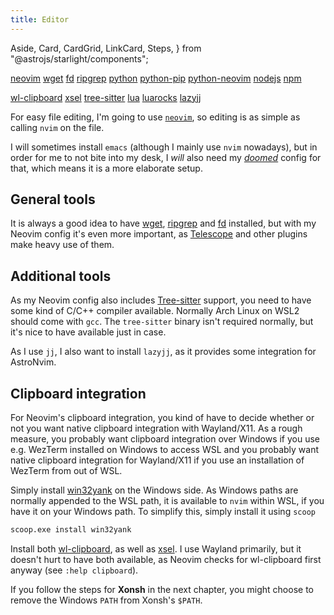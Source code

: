```yaml
---
title: Editor
---
```


  Aside,
  Card,
  CardGrid,
  LinkCard,
  Steps,
} from "@astrojs/starlight/components";

<CardGrid>
<Card title="Required" icon="puzzle">

[neovim](https://archlinux.org/packages/extra/x86_64/neovim/)
[wget](https://archlinux.org/packages/extra/x86_64/wget/)
[fd](https://archlinux.org/packages/extra/x86_64/fd/)
[ripgrep](https://archlinux.org/packages/extra/x86_64/ripgrep/)
[python](https://archlinux.org/packages/core/x86_64/python/)
[python-pip](https://archlinux.org/packages/extra/any/python-pip/)
[python-neovim](https://archlinux.org/packages/extra/any/python-pynvim/)
[nodejs](https://archlinux.org/packages/extra/x86_64/nodejs/)
[npm](https://archlinux.org/packages/extra/x86_64/npm/)

</Card>
<Card title="Optional" icon="puzzle">

[wl-clipboard](https://archlinux.org/packages/extra/x86_64/wl-clipboard/)
[xsel](https://archlinux.org/packages/extra/x86_64/xsel/)
[tree-sitter](https://archlinux.org/packages/extra/x86_64/tree-sitter/)
[lua](https://archlinux.org/packages/extra/x86_64/lua/)
[luarocks](https://archlinux.org/packages/extra/any/luarocks/)
[lazyjj](https://archlinux.org/packages/extra/x86_64/lazyjj/)

</Card>
</CardGrid>

For easy file editing, I'm going to use [`neovim`](https://neovim.io), so editing is as simple as calling `nvim` on the file.

<Aside>

I will sometimes install `emacs` (although I mainly use `nvim` nowadays),
but in order for me to not bite into my desk, I _will_ also need my [_doomed_](/DustWSL/ref/doom/) config for that,
which means it is a more elaborate setup.

</Aside>

## General tools

It is always a good idea to have
[wget](https://www.gnu.org/software/wget/),
[ripgrep](https://github.com/BurntSushi/ripgrep) and
[fd](https://github.com/sharkdp/fd) installed,
but with my Neovim config it's even more important,
as [Telescope](https://github.com/nvim-telescope/telescope.nvim) and other plugins make heavy use of them.

## Additional tools

<CardGrid stagger="true">

<LinkCard
  title="NodeJS"
  href="/DustWSL/ref/lang/nodejs/"
  description="Some LSPs require node. Installing it now will make sure WSL doesn't pick up a Windows node/npm executable."
/>

<LinkCard
  title="Python"
  href="/DustWSL/ref/lang/python/"
  description="Some plugins require Python 3, so we're also going to install that."
/>

<LinkCard
  title="Lua"
  href="/DustWSL/ref/lang/lua/"
  description="If we want to edit the Neovim config, we also need tools for Lua, namely `luarocks`."
/>

<Card title="Tree-sitter">

As my Neovim config also includes [Tree-sitter](https://tree-sitter.github.io/tree-sitter/) support,
you need to have some kind of C/C++ compiler available.
Normally Arch Linux on WSL2 should come with `gcc`.
The `tree-sitter` binary isn't required normally, but it's nice to have available just in case.

</Card>

<Card title="lazyjj">

As I use `jj`, I also want to install `lazyjj`, as it provides some integration for AstroNvim.

</Card>

</CardGrid>

## Clipboard integration

For Neovim's clipboard integration, you kind of have to decide whether or not you want native clipboard integration with Wayland/X11.
As a rough measure, you probably want clipboard integration over Windows if you use e.g. WezTerm installed on Windows to access WSL
and you probably want native clipboard integration for Wayland/X11 if you use an installation of WezTerm from out of WSL.

<CardGrid>
<Card title="Clipboard via Windows">

Simply install [win32yank](https://github.com/equalsraf/win32yank) on the Windows side.
As Windows paths are normally appended to the WSL path, it is available to `nvim` within WSL, if you have it on your Windows path.
To simplify this, simply install it using `scoop`

```ps
scoop.exe install win32yank

```

</Card>
<Card title="Native clipboard">

Install both [wl-clipboard](https://github.com/bugaevc/wl-clipboard),
as well as [xsel](http://www.vergenet.net/~conrad/software/xsel/).
I use Wayland primarily, but it doesn't hurt to have both available,
as Neovim checks for wl-clipboard first anyway (see `:help clipboard`).

</Card>
</CardGrid>

<Aside type="caution">

If you follow the steps for **Xonsh** in the next chapter, you might choose to remove the Windows `PATH` from Xonsh's `$PATH`.

</Aside>
